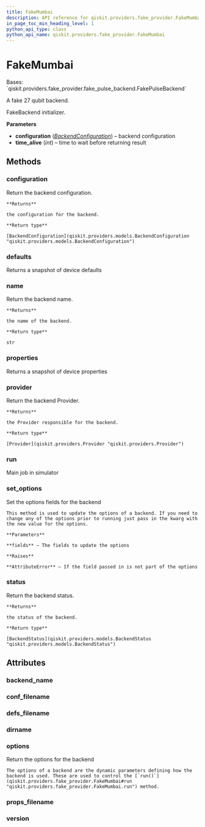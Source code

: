 ```yaml
---
title: FakeMumbai
description: API reference for qiskit.providers.fake_provider.FakeMumbai
in_page_toc_min_heading_level: 1
python_api_type: class
python_api_name: qiskit.providers.fake_provider.FakeMumbai
---
```


# FakeMumbai

<Class id="qiskit.providers.fake_provider.FakeMumbai" isDedicatedPage={true} github="https://github.com/qiskit/qiskit/tree/stable/0.21/qiskit/providers/fake_provider/backends/mumbai/fake_mumbai.py" signature="FakeMumbai">
  Bases: `qiskit.providers.fake_provider.fake_pulse_backend.FakePulseBackend`

  A fake 27 qubit backend.

  FakeBackend initializer.

  **Parameters**

  *   **configuration** ([*BackendConfiguration*](qiskit.providers.models.BackendConfiguration "qiskit.providers.models.BackendConfiguration")) – backend configuration
  *   **time\_alive** (*int*) – time to wait before returning result

  ## Methods

  ### configuration

  <Function id="qiskit.providers.fake_provider.FakeMumbai.configuration" signature="FakeMumbai.configuration()">
    Return the backend configuration.

    **Returns**

    the configuration for the backend.

    **Return type**

    [BackendConfiguration](qiskit.providers.models.BackendConfiguration "qiskit.providers.models.BackendConfiguration")
  </Function>

  ### defaults

  <Function id="qiskit.providers.fake_provider.FakeMumbai.defaults" signature="FakeMumbai.defaults()">
    Returns a snapshot of device defaults
  </Function>

  ### name

  <Function id="qiskit.providers.fake_provider.FakeMumbai.name" signature="FakeMumbai.name()">
    Return the backend name.

    **Returns**

    the name of the backend.

    **Return type**

    str
  </Function>

  ### properties

  <Function id="qiskit.providers.fake_provider.FakeMumbai.properties" signature="FakeMumbai.properties()">
    Returns a snapshot of device properties
  </Function>

  ### provider

  <Function id="qiskit.providers.fake_provider.FakeMumbai.provider" signature="FakeMumbai.provider()">
    Return the backend Provider.

    **Returns**

    the Provider responsible for the backend.

    **Return type**

    [Provider](qiskit.providers.Provider "qiskit.providers.Provider")
  </Function>

  ### run

  <Function id="qiskit.providers.fake_provider.FakeMumbai.run" signature="FakeMumbai.run(run_input, **kwargs)">
    Main job in simulator
  </Function>

  ### set\_options

  <Function id="qiskit.providers.fake_provider.FakeMumbai.set_options" signature="FakeMumbai.set_options(**fields)">
    Set the options fields for the backend

    This method is used to update the options of a backend. If you need to change any of the options prior to running just pass in the kwarg with the new value for the options.

    **Parameters**

    **fields** – The fields to update the options

    **Raises**

    **AttributeError** – If the field passed in is not part of the options
  </Function>

  ### status

  <Function id="qiskit.providers.fake_provider.FakeMumbai.status" signature="FakeMumbai.status()">
    Return the backend status.

    **Returns**

    the status of the backend.

    **Return type**

    [BackendStatus](qiskit.providers.models.BackendStatus "qiskit.providers.models.BackendStatus")
  </Function>

  ## Attributes

  ### backend\_name

  <Attribute id="qiskit.providers.fake_provider.FakeMumbai.backend_name" attributeValue="'fake_mumbai'" />

  ### conf\_filename

  <Attribute id="qiskit.providers.fake_provider.FakeMumbai.conf_filename" attributeValue="'conf_mumbai.json'" />

  ### defs\_filename

  <Attribute id="qiskit.providers.fake_provider.FakeMumbai.defs_filename" attributeValue="'defs_mumbai.json'" />

  ### dirname

  <Attribute id="qiskit.providers.fake_provider.FakeMumbai.dirname" attributeValue="'/home/runner/work/qiskit/qiskit/.tox/docs/lib/python3.8/site-packages/qiskit/providers/fake_provider/backends/mumbai'" />

  ### options

  <Attribute id="qiskit.providers.fake_provider.FakeMumbai.options">
    Return the options for the backend

    The options of a backend are the dynamic parameters defining how the backend is used. These are used to control the [`run()`](qiskit.providers.fake_provider.FakeMumbai#run "qiskit.providers.fake_provider.FakeMumbai.run") method.
  </Attribute>

  ### props\_filename

  <Attribute id="qiskit.providers.fake_provider.FakeMumbai.props_filename" attributeValue="'props_mumbai.json'" />

  ### version

  <Attribute id="qiskit.providers.fake_provider.FakeMumbai.version" attributeValue="1" />
</Class>

